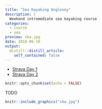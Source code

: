 ```yaml
---
title: "Sea Kayaking Anglesey"
description: |
  Weekend intromediate sea kayaking course
categories:
  - course
  - sea
preview: ska.jpg
date: 2018-06-10
output:
  distill::distill_article:
    self_contained: false
---
```


- [Strava Day 1](https://www.strava.com/activities/1628016763)
- [Strava Day 2](https://www.strava.com/activities/1632449098)

```r
knitr::opts_chunk$set(echo = FALSE)
```

TODO

```r
knitr::include_graphics("ska.jpg")
```

